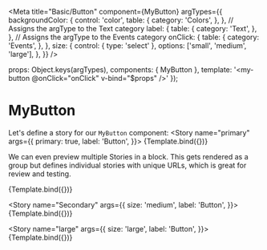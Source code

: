 
<Meta
  title="Basic/Button"
  component={MyButton} 
  argTypes={{
    backgroundColor: { 
      control: 'color',
      table: {
        category: 'Colors',
      },
    },
    // Assigns the argType to the Text category
    label: {
      table: {
        category: 'Text',
      },
    },
    // Assigns the argType to the Events category
    onClick: {
      table: {
        category: 'Events',
      },
    },
    size: {
      control: { type: 'select' },
      options: ['small', 'medium', 'large'],
    },
  }}
/>

  props: Object.keys(argTypes),
  components: { MyButton },
  template: '<my-button @onClick="onClick" v-bind="$props" />'
});

# MyButton

Let's define a story for our `MyButton` component:
<Story 
  name="primary"
  args={{
    primary: true,
    label: 'Button',
  }}>
  {Template.bind({})}
</Story>

We can even preview multiple Stories in a block. This
gets rendered as a group but defines individual stories
with unique URLs, which is great for review and testing.

<Canvas>
  <Story 
    name="small"
    args={{
      size: 'small',
      label: 'Button',
    }}>
    {Template.bind({})}
  </Story>
  
  <Story 
    name="Secondary"
    args={{
      size: 'medium',
      label: 'Button',
    }}>
    {Template.bind({})}
  </Story>
  
  <Story 
    name="large"
    args={{
      size: 'large',
      label: 'Button',
    }}>
    {Template.bind({})}
  </Story>
</Canvas>

<Description of={Button} />